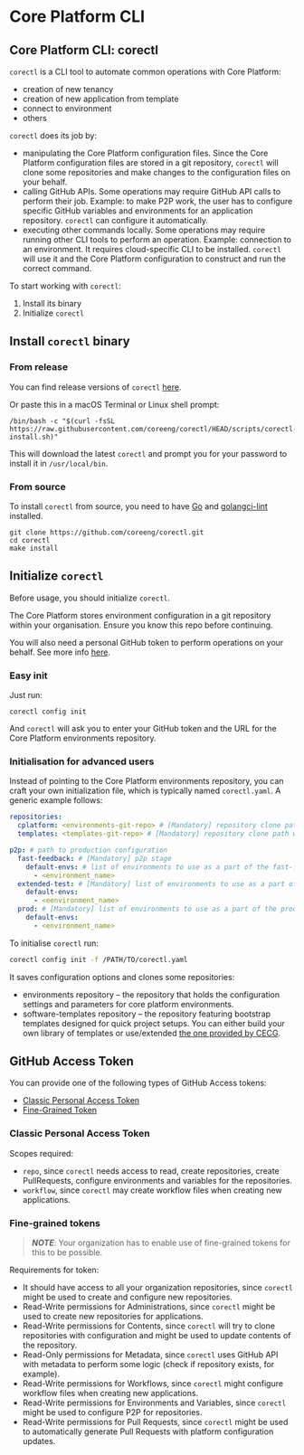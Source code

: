 # Core Platform CLI

## Core Platform CLI: corectl

`corectl` is a CLI tool to automate common operations with Core Platform:

- creation of new tenancy
- creation of new application from template
- connect to environment
- others

`corectl` does its job by:

- manipulating the Core Platform configuration files.
  Since the Core Platform configuration files are stored in a git repository, `corectl` will clone
  some repositories and make changes to the configuration files on your behalf.
- calling GitHub APIs.
  Some operations may require GitHub API calls to perform their job.
  Example: to make P2P work,
  the user has to configure specific GitHub variables and environments for an application repository.
  `corectl` can configure it automatically.
- executing other commands locally.
  Some operations may require running other CLI tools to perform an operation.
  Example: connection to an environment.
  It requires cloud-specific CLI to be installed.
  `corectl` will use it and the Core Platform configuration to construct and run the correct command.

To start working with `corectl`:

1. Install its binary
2. Initialize `corectl`

## Install `corectl` binary

### From release

You can find release versions of `corectl` [here](https://github.com/coreeng/corectl/releases).

Or paste this in a macOS Terminal or Linux shell prompt:

```shell
/bin/bash -c "$(curl -fsSL https://raw.githubusercontent.com/coreeng/corectl/HEAD/scripts/corectl-install.sh)" 
```

This will download the latest `corectl` and prompt you for your password to install it in `/usr/local/bin`.

### From source

To install `corectl` from source, you need to have [Go](https://go.dev/learn/) and [golangci-lint](https://golangci-lint.run/) installed.

```shell
git clone https://github.com/coreeng/corectl.git
cd corectl
make install
```

## Initialize `corectl`

Before usage, you should initialize `corectl`.

The Core Platform stores environment configuration in a git repository within your organisation. Ensure you know this repo before continuing.

You will also need a personal GitHub token to perform operations on your behalf. See more info [here](#github-access-token).

### Easy init

Just run:

```shell
corectl config init
```

And `corectl` will ask you to enter your GitHub token and the URL for the Core Platform environments repository.

### Initialisation for advanced users

Instead of pointing to the Core Platform environments repository, you can craft your own initialization file, which is typically named `corectl.yaml`. A generic example follows:

```yaml
repositories:
  cplatform: <environments-git-repo> # [Mandatory] repository clone path with your environments configuration
  templates: <templates-git-repo> # [Mandatory] repository clone path with your software templates, optionally you can use our template repo: https://github.com/coreeng/core-platform-software-templates.git

p2p: # path to production configuration
  fast-feedback: # [Mandatory] p2p stage
    default-envs: # list of environments to use as a part of the fast-feedback stage, must match env names defined in repositories.cplatform
      - <environment_name>
  extended-test: # [Mandatory] list of environments to use as a part of the extended-test stage, , must match env names defined in repositories.cplatform
    default-envs:
      - <eenvironment_name>
  prod: # [Mandatory] list of environments to use as a part of the prod stage, , must match env names defined in repositories.cplatform
    default-envs:
      - <environment_name>
```

To initialise `corectl` run:

```bash
corectl config init -f /PATH/TO/corectl.yaml
```

It saves configuration options and clones some repositories:

- environments repository – the repository that holds the configuration settings and parameters for core platform
  environments.
- software-templates repository – the repository featuring bootstrap templates designed for quick project setups.
  You can either build your own library of templates or use/extended [the one provided by CECG](https://github.com/coreeng/core-platform-software-templates).

## GitHub Access Token

You can provide one of the following types of GitHub Access tokens:

- [Classic Personal Access Token](#classic-personal-access-token)
- [Fine-Grained Token](#fine-grained-tokens)

### Classic Personal Access Token

Scopes required:

- `repo`, since `corectl` needs access to read, create repositories, create PullRequests, configure environments and variables for the repositories.
- `workflow`, since `corectl` may create workflow files when creating new applications.

### Fine-grained tokens

> **_NOTE_**: Your organization has to enable use of fine-grained tokens for this to be possible.

Requirements for token:

- It should have access to all your organization repositories, since `corectl` might be used to create and configure new repositories.
- Read-Write permissions for Administrations, since `corectl` might be used to create new repositories for applications.
- Read-Write permissions for Contents, since `corectl` will try to clone repositories with configuration and might be used to update contents of the repository.
- Read-Only permissions for Metadata, since `corectl` uses GitHub API with metadata to perform some logic (check if repository exists, for example).
- Read-Write permissions for Workflows, since `corectl` might configure workflow files when creating new applications.
- Read-Write permissions for Environments and Variables, since `corectl` might be used to configure P2P for repositories.
- Read-Write permissions for Pull Requests, since `corectl` might be used to automatically generate Pull Requests with platform configuration updates.
